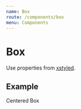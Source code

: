 ```yaml
---
name: Box
route: /components/box
menu: Components
---
```




# Box

Use properties from [xstyled](https://www.smooth-code.com/open-source/xstyled/docs/system-props/).

## Example

<Playground>
  <Box
    display="flex"
    width={1}
    height="500px"
    justifyContent="center"
    alignItems="center"
    backgroundColor="gainsboro"
  >
    <Box size="100px" backgroundColor="white" padding="50px">
      Centered Box
    </Box>
  </Box>
</Playground>
